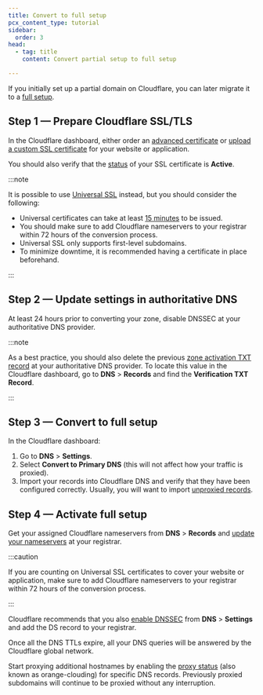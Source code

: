 ```yaml
---
title: Convert to full setup
pcx_content_type: tutorial
sidebar:
  order: 3
head:
  - tag: title
    content: Convert partial setup to full setup

---
```


If you initially set up a partial domain on Cloudflare, you can later migrate it to a [full setup](/dns/zone-setups/full-setup/).

## Step 1 — Prepare Cloudflare SSL/TLS

In the Cloudflare dashboard, either order an [advanced certificate](/ssl/edge-certificates/advanced-certificate-manager/manage-certificates/) or [upload a custom SSL certificate](/ssl/edge-certificates/custom-certificates/uploading/) for your website or application.

You should also verify that the [status](/ssl/reference/certificate-statuses/) of your SSL certificate is **Active**.

:::note


It is possible to use [Universal SSL](/ssl/edge-certificates/universal-ssl/) instead, but you should consider the following:

* Universal certificates can take at least [15 minutes](/ssl/edge-certificates/universal-ssl/enable-universal-ssl/#full-dns-setup) to be issued.
* You should make sure to add Cloudflare nameservers to your registrar within 72 hours of the conversion process.
* Universal SSL only supports first-level subdomains.
* To minimize downtime, it is recommended having a certificate in place beforehand.


:::

## Step 2 — Update settings in authoritative DNS

At least 24 hours prior to converting your zone, disable DNSSEC at your authoritative DNS provider.

:::note


As a best practice, you should also delete the previous [zone activation TXT record](/dns/zone-setups/partial-setup/setup/#add-your-domain-to-cloudflare) at your authoritative DNS provider. To locate this value in the Cloudflare dashboard, go to **DNS** > **Records** and find the **Verification TXT Record**.


:::

## Step 3 — Convert to full setup

In the Cloudflare dashboard:

1. Go to **DNS** > **Settings**.
2. Select **Convert to Primary DNS** (this will not affect how your traffic is proxied).
3. Import your records into Cloudflare DNS and verify that they have been configured correctly. Usually, you will want to import [unproxied records](/dns/manage-dns-records/reference/proxied-dns-records/).

## Step 4 — Activate full setup

Get your assigned Cloudflare nameservers from **DNS** > **Records** and [update your nameservers](/dns/nameservers/update-nameservers/) at your registrar.

:::caution


If you are counting on Universal SSL certificates to cover your website or application, make sure to add Cloudflare nameservers to your registrar within 72 hours of the conversion process.


:::

Cloudflare recommends that you also [enable DNSSEC](/dns/dnssec/) from **DNS** > **Settings** and add the DS record to your registrar.

Once all the DNS TTLs expire, all your DNS queries will be answered by the Cloudflare global network.

Start proxying additional hostnames by enabling the [proxy status](/dns/manage-dns-records/reference/proxied-dns-records/) (also known as orange-clouding) for specific DNS records. Previously proxied subdomains will continue to be proxied without any interruption.
